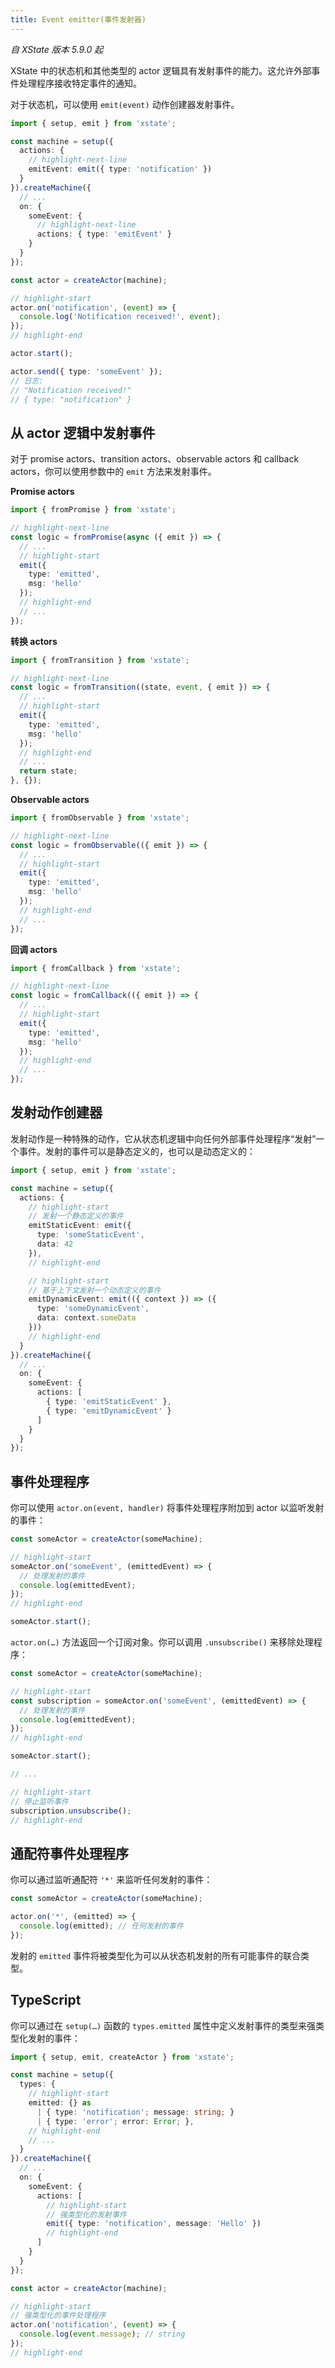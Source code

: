 ```yaml
---
title: Event emitter(事件发射器)
---
```


_自 XState 版本 5.9.0 起_

XState 中的状态机和其他类型的 actor 逻辑具有发射事件的能力。这允许外部事件处理程序接收特定事件的通知。

对于状态机，可以使用 `emit(event)` 动作创建器发射事件。

```ts
import { setup, emit } from 'xstate';

const machine = setup({
  actions: {
    // highlight-next-line
    emitEvent: emit({ type: 'notification' })
  }
}).createMachine({
  // ...
  on: {
    someEvent: {
      // highlight-next-line
      actions: { type: 'emitEvent' }
    }
  }
});

const actor = createActor(machine);

// highlight-start
actor.on('notification', (event) => {
  console.log('Notification received!', event);
});
// highlight-end

actor.start();

actor.send({ type: 'someEvent' });
// 日志:
// "Notification received!"
// { type: "notification" }
```

## 从 actor 逻辑中发射事件

对于 promise actors、transition actors、observable actors 和 callback actors，你可以使用参数中的 `emit` 方法来发射事件。

**Promise actors**

```ts
import { fromPromise } from 'xstate';

// highlight-next-line
const logic = fromPromise(async ({ emit }) => {
  // ...
  // highlight-start
  emit({
    type: 'emitted',
    msg: 'hello'
  });
  // highlight-end
  // ...
});
```

**转换 actors**

```ts
import { fromTransition } from 'xstate';

// highlight-next-line
const logic = fromTransition((state, event, { emit }) => {
  // ...
  // highlight-start
  emit({
    type: 'emitted',
    msg: 'hello'
  });
  // highlight-end
  // ...
  return state;
}, {});
```

**Observable actors**

```ts
import { fromObservable } from 'xstate';

// highlight-next-line
const logic = fromObservable(({ emit }) => {
  // ...
  // highlight-start
  emit({
    type: 'emitted',
    msg: 'hello'
  });
  // highlight-end
  // ...
});
```

**回调 actors**

```ts
import { fromCallback } from 'xstate';

// highlight-next-line
const logic = fromCallback(({ emit }) => {
  // ...
  // highlight-start
  emit({
    type: 'emitted',
    msg: 'hello'
  });
  // highlight-end
  // ...
});
```

## 发射动作创建器

发射动作是一种特殊的动作，它从状态机逻辑中向任何外部事件处理程序“发射”一个事件。发射的事件可以是静态定义的，也可以是动态定义的：

```ts
import { setup, emit } from 'xstate';

const machine = setup({
  actions: {
    // highlight-start
    // 发射一个静态定义的事件
    emitStaticEvent: emit({
      type: 'someStaticEvent',
      data: 42
    }),
    // highlight-end

    // highlight-start
    // 基于上下文发射一个动态定义的事件
    emitDynamicEvent: emit(({ context }) => ({
      type: 'someDynamicEvent',
      data: context.someData
    }))
    // highlight-end
  }
}).createMachine({
  // ...
  on: {
    someEvent: {
      actions: [
        { type: 'emitStaticEvent' },
        { type: 'emitDynamicEvent' }
      ]
    }
  }
});
```

## 事件处理程序

你可以使用 `actor.on(event, handler)` 将事件处理程序附加到 actor 以监听发射的事件：

```ts
const someActor = createActor(someMachine);

// highlight-start
someActor.on('someEvent', (emittedEvent) => {
  // 处理发射的事件
  console.log(emittedEvent);
});
// highlight-end

someActor.start();
```

`actor.on(…)` 方法返回一个订阅对象。你可以调用 `.unsubscribe()` 来移除处理程序：

```ts
const someActor = createActor(someMachine);

// highlight-start
const subscription = someActor.on('someEvent', (emittedEvent) => {
  // 处理发射的事件
  console.log(emittedEvent);
});
// highlight-end

someActor.start();

// ...

// highlight-start
// 停止监听事件
subscription.unsubscribe();
// highlight-end
```

## 通配符事件处理程序

你可以通过监听通配符 `'*'` 来监听任何发射的事件：

```ts
const someActor = createActor(someMachine);

actor.on('*', (emitted) => {
  console.log(emitted); // 任何发射的事件
});
```

发射的 `emitted` 事件将被类型化为可以从状态机发射的所有可能事件的联合类型。

## TypeScript

你可以通过在 `setup(…)` 函数的 `types.emitted` 属性中定义发射事件的类型来强类型化发射的事件：

```ts
import { setup, emit, createActor } from 'xstate';

const machine = setup({
  types: {
    // highlight-start
    emitted: {} as
      | { type: 'notification'; message: string; }
      | { type: 'error'; error: Error; },
    // highlight-end
    // ...
  }
}).createMachine({
  // ...
  on: {
    someEvent: {
      actions: [
        // highlight-start
        // 强类型化的发射事件
        emit({ type: 'notification', message: 'Hello' })
        // highlight-end
      ]
    }
  }
});

const actor = createActor(machine);

// highlight-start
// 强类型化的事件处理程序
actor.on('notification', (event) => {
  console.log(event.message); // string
});
// highlight-end
```
